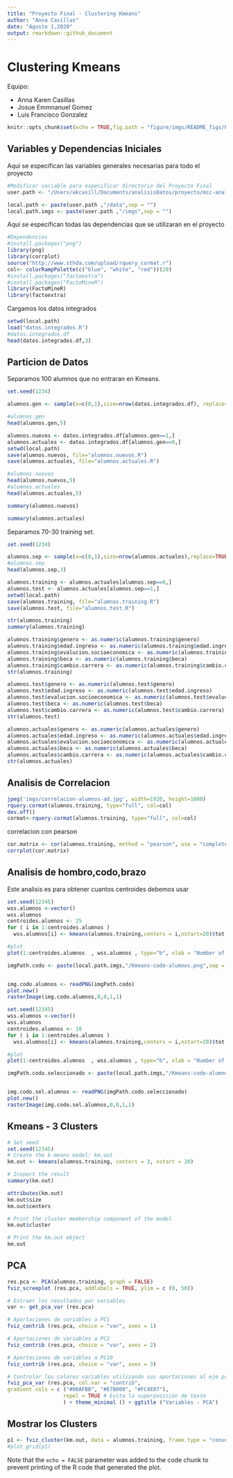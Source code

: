 ```yaml
---
title: "Proyecto Final - Clustering Kmeans"
author: "Anna Casillas"
date: "Agosto 1,2020"
output: rmarkdown::github_document
---
```


# Clustering Kmeans#

Equipo:

* Anna Karen Casillas
* Josue Emmnanuel Gomez
* Luis Francisco Gonzalez
  
```r
knitr::opts_chunk$set(echo = TRUE,fig.path = "figure/imgs/README_figs/README-")
```

## Variables y Dependencias Iniciales

Aqui se especifican las variables generales necesarias para todo el proyecto

```r
#Modificar variable para especificar directorio del Proyecto Final
user.path <- "/Users/akcasill/Documents/analisisDatos/proyecto/mcc-analisisdatos-final"

local.path <- paste(user.path ,"/data",sep = "")
local.path.imgs <- paste(user.path ,"/imgs",sep = "")
```
Aqui se especifican todas las dependencias que se utilizaran en el proyecto

```r
#Dependencies
#install.packages("png")
library(png)
library(corrplot)
source("http://www.sthda.com/upload/rquery_cormat.r")
col<- colorRampPalette(c("blue", "white", "red"))(20)
#install.packages("factoextra")
#install.packages("FactoMineR")
library(FactoMineR)
library(factoextra)
```

Cargamos los datos integrados

```r
setwd(local.path)
load("datos.integrados.R")
#datos.integrados.df
head(datos.integrados.df,3)
```

## Particion de Datos ##

Separamos 100 alumnos que no entraran en Kmeans.

```r
set.seed(1234)

alumnos.gen <- sample(x=c(0,1),size=nrow(datos.integrados.df), replace=TRUE,prob = c(0.9,0.1))

#alumnos.gen
head(alumnos.gen,5)

alumnos.nuevos <- datos.integrados.df[alumnos.gen==1,]
alumnos.actuales <- datos.integrados.df[alumnos.gen==0,]
setwd(local.path)
save(alumnos.nuevos, file="alumnos.nuevos.R")
save(alumnos.actuales, file="alumnos.actuales.R")

#alumnos.nuevos
head(alumnos.nuevos,5)
#alumnos.actuales
head(alumnos.actuales,5)
```

```r
summary(alumnos.nuevos)
```

```r
summary(alumnos.actuales)
```

Separamos 70-30 training set.

```r
set.seed(1234)

alumnos.sep <- sample(x=c(0,1),size=nrow(alumnos.actuales),replace=TRUE,prob = c(0.7,0.3))
#alumnos.sep
head(alumnos.sep,3)

alumnos.training <- alumnos.actuales[alumnos.sep==0,]
alumnos.test <- alumnos.actuales[alumnos.sep==1,]
setwd(local.path)
save(alumnos.training, file="alumnos.training.R")
save(alumnos.test, file="alumnos.test.R")

str(alumnos.training)
summary(alumnos.training)
```

```r
alumnos.training$genero <- as.numeric(alumnos.training$genero)
alumnos.training$edad.ingreso <- as.numeric(alumnos.training$edad.ingreso)
alumnos.training$evalucion.socioeconomica <- as.numeric(alumnos.training$evalucion.socioeconomica)
alumnos.training$beca <- as.numeric(alumnos.training$beca)
alumnos.training$cambio.carrera <- as.numeric(alumnos.training$cambio.carrera)
str(alumnos.training)
```

```r
alumnos.test$genero <- as.numeric(alumnos.test$genero)
alumnos.test$edad.ingreso <- as.numeric(alumnos.test$edad.ingreso)
alumnos.test$evalucion.socioeconomica <- as.numeric(alumnos.test$evalucion.socioeconomica)
alumnos.test$beca <- as.numeric(alumnos.test$beca)
alumnos.test$cambio.carrera <- as.numeric(alumnos.test$cambio.carrera)
str(alumnos.test)
```

```r
alumnos.actuales$genero <- as.numeric(alumnos.actuales$genero)
alumnos.actuales$edad.ingreso <- as.numeric(alumnos.actuales$edad.ingreso)
alumnos.actuales$evalucion.socioeconomica <- as.numeric(alumnos.actuales$evalucion.socioeconomica)
alumnos.actuales$beca <- as.numeric(alumnos.actuales$beca)
alumnos.actuales$cambio.carrera <- as.numeric(alumnos.actuales$cambio.carrera)
str(alumnos.actuales)
```

## Analisis de Correlacion ##

```r
jpeg('imgs/correlacion-alumnos-ad.jpg', width=1920, height=1080)
rquery.cormat(alumnos.training, type="full", col=col)
dev.off()
cormat<-rquery.cormat(alumnos.training, type="full", col=col)
```

correlacion con pearson

```r
cor.matrix <- cor(alumnos.training, method = "pearson", use = "complete.obs")
corrplot(cor.matrix)
```


## Analisis de hombro,codo,brazo ##

Este analisis es para obtener cuantos centroides debemos usar

```r
set.seed(12345)
wss.alumnos <-vector()
wss.alumnos
centroides.alumnos <- 25
for ( i in 1:centroides.alumnos ) 
  wss.alumnos[i] <- kmeans(alumnos.training,centers = i,nstart=20)$tot.withinss

#plot
plot(1:centroides.alumnos  , wss.alumnos , type="b", xlab = "Number of Clusters", ylab = "Within groups sum of squares")
```

```r
imgPath.codo <- paste(local.path.imgs,"/Kmeans-codo-alumnos.png",sep = "")


img.codo.alumnos <- readPNG(imgPath.codo)
plot.new()
rasterImage(img.codo.alumnos,0,0,1,1)
```

```r
set.seed(12345)
wss.alumnos <-vector()
wss.alumnos
centroides.alumnos <- 10
for ( i in 1:centroides.alumnos ) 
  wss.alumnos[i] <- kmeans(alumnos.training,centers = i,nstart=20)$tot.withinss

#plot
plot(1:centroides.alumnos  , wss.alumnos , type="b", xlab = "Number of Clusters", ylab = "Within groups sum of squares")
```

```r
imgPath.codo.seleccionado <- paste(local.path.imgs,"/Kmeans-codo-alumnos-seleccionado.png",sep = "")


img.codo.sel.alumnos <- readPNG(imgPath.codo.seleccionado)
plot.new()
rasterImage(img.codo.sel.alumnos,0,0,1,1)

```

## Kmeans - 3 Clusters ##

```r
# Set seed
set.seed(12345)
# Create the k-means model: km.out
km.out <- kmeans(alumnos.training, centers = 3, nstart = 20)

# Inspect the result
summary(km.out)
```

```r
attributes(km.out)
km.out$size
km.out$centers
```

```r
# Print the cluster membership component of the model
km.out$cluster
```


```r
# Print the km.out object
km.out
```


## PCA ##
```r
res.pca <- PCA(alumnos.training, graph = FALSE)
fviz_screeplot (res.pca, addlabels = TRUE, ylim = c (0, 50))
```

```r
# Extraer los resultados por variables.
var <- get_pca_var (res.pca)

# Aportaciones de variables a PC1
fviz_contrib (res.pca, choice = "var", axes = 1)

# Aportaciones de variables a PC2
fviz_contrib (res.pca, choice = "var", axes = 2)

# Aportaciones de variables a PC10
fviz_contrib (res.pca, choice = "var", axes = 3)

# Controlar los colores variables utilizando sus aportaciones al eje principal.
fviz_pca_var (res.pca, col.var = "contrib",
gradient.cols = c ("#00AFBB", "#E7B800", "#FC4E07"),
                  repel = TRUE # Evita la superposición de texto
                  ) + theme_minimal () + ggtitle ("Variables - PCA")
```


## Mostrar los Clusters##

```r
p1 <- fviz_cluster(km.out, data = alumnos.training, frame.type = "convex") + theme_minimal () + ggtitle ("k = 3")
#plot_grid(p1)
```


Note that the `echo = FALSE` parameter was added to the code chunk to prevent printing of the R code that generated the plot.
